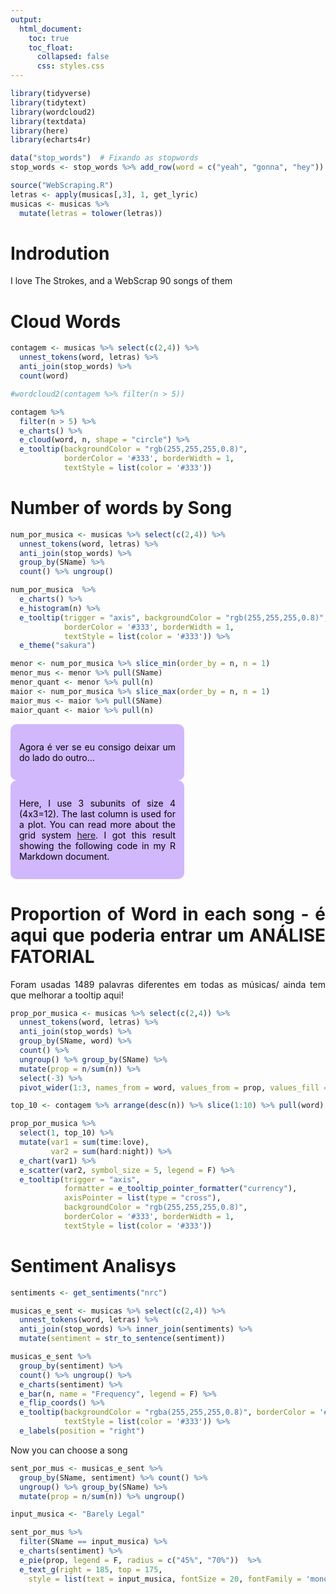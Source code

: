 ```yaml
---
output: 
  html_document:
    toc: true
    toc_float:
      collapsed: false
      css: styles.css
---
```


<style>
body {
  text-align: justify}
  
#TOC {
  background: url("https://d1yjjnpx0p53s8.cloudfront.net/styles/logo-thumbnail/s3/022011/untitled-1_95.png?itok=i9qUrcs1");
  background-size: contain;
  padding-top: 250px !important;
  background-repeat: no-repeat;
  color: purple;
  border-color: #fffff}
  
.tocify {
  border: none;
}
  
.list-group-item.active, .list-group-item.active:focus, .list-group-item.active:hover {
    background-color: purple}
    
div.container {
  width: 100% 
}
    
div.bloco1 {
  text-align: justify;
  width : 250px;
  padding: 1em;
  background: rgba(143, 81, 249, 0.4);
  color: black;
  border-radius: 10px;
}

</style>


```r
library(tidyverse)
library(tidytext)
library(wordcloud2)
library(textdata) 
library(here)
library(echarts4r)

data("stop_words")  # Fixando as stopwords
stop_words <- stop_words %>% add_row(word = c("yeah", "gonna", "hey"))

source("WebScraping.R")
letras <- apply(musicas[,3], 1, get_lyric)
musicas <- musicas %>% 
  mutate(letras = tolower(letras))
```


# Indrodution

I love The Strokes, and a WebScrap 90 songs of them

# Cloud Words

```r
contagem <- musicas %>% select(c(2,4)) %>%
  unnest_tokens(word, letras) %>%
  anti_join(stop_words) %>%
  count(word)

#wordcloud2(contagem %>% filter(n > 5))

contagem %>%
  filter(n > 5) %>%
  e_charts() %>%
  e_cloud(word, n, shape = "circle") %>% 
  e_tooltip(backgroundColor = "rgb(255,255,255,0.8)", 
            borderColor = '#333', borderWidth = 1,
            textStyle = list(color = '#333'))

```


# Number of words by Song

```r
num_por_musica <- musicas %>% select(c(2,4)) %>% 
  unnest_tokens(word, letras) %>%
  anti_join(stop_words) %>%
  group_by(SName) %>% 
  count() %>% ungroup()

num_por_musica  %>% 
  e_charts() %>%
  e_histogram(n) %>% 
  e_tooltip(trigger = "axis", backgroundColor = "rgb(255,255,255,0.8)", 
            borderColor = '#333', borderWidth = 1,
            textStyle = list(color = '#333')) %>% 
  e_theme("sakura")
```

```r
menor <- num_por_musica %>% slice_min(order_by = n, n = 1)
menor_mus <- menor %>% pull(SName)
menor_quant <- menor %>% pull(n)
maior <- num_por_musica %>% slice_max(order_by = n, n = 1)
maior_mus <- maior %>% pull(SName)
maior_quant <- maior %>% pull(n)
```

<div class = "container">
  
<div class = "bloco1">
Agora é ver se eu consigo deixar um do lado do outro...
</div>
  
<div class = "bloco1">
Here, I use 3 subunits of size 4 (4x3=12). The last column is used for a plot. You can read more about the grid system [here](bootstrap grid system). I got this result showing the following code in my R Markdown document.
</div>

</div>

# Proportion of Word in each song - é aqui que poderia entrar um ANÁLISE FATORIAL

Foram usadas 1489 palavras diferentes em todas as músicas/ ainda tem que melhorar a tooltip aqui!

```r
prop_por_musica <- musicas %>% select(c(2,4)) %>% 
  unnest_tokens(word, letras) %>%
  anti_join(stop_words) %>%
  group_by(SName, word) %>% 
  count() %>% 
  ungroup() %>% group_by(SName) %>% 
  mutate(prop = n/sum(n)) %>% 
  select(-3) %>% 
  pivot_wider(1:3, names_from = word, values_from = prop, values_fill = 0) 

top_10 <- contagem %>% arrange(desc(n)) %>% slice(1:10) %>% pull(word)

prop_por_musica %>% 
  select(1, top_10) %>% 
  mutate(var1 = sum(time:love),
         var2 = sum(hard:night)) %>% 
  e_chart(var1) %>% 
  e_scatter(var2, symbol_size = 5, legend = F) %>% 
  e_tooltip(trigger = "axis", 
            formatter = e_tooltip_pointer_formatter("currency"),
            axisPointer = list(type = "cross"),
            backgroundColor = "rgb(255,255,255,0.8)", 
            borderColor = '#333', borderWidth = 1,
            textStyle = list(color = '#333'))
```


# Sentiment Analisys

```r
sentiments <- get_sentiments("nrc")

musicas_e_sent <- musicas %>% select(c(2,4)) %>% 
  unnest_tokens(word, letras) %>%
  anti_join(stop_words) %>% inner_join(sentiments) %>% 
  mutate(sentiment = str_to_sentence(sentiment))

musicas_e_sent %>% 
  group_by(sentiment) %>% 
  count() %>% ungroup() %>% 
  e_charts(sentiment) %>% 
  e_bar(n, name = "Frequency", legend = F) %>% 
  e_flip_coords() %>% 
  e_tooltip(backgroundColor = "rgba(255,255,255,0.8)", borderColor = '#333', borderWidth = 1,
            textStyle = list(color = '#333')) %>% 
  e_labels(position = "right")
```

Now you can choose a song

```r
sent_por_mus <- musicas_e_sent %>% 
  group_by(SName, sentiment) %>% count() %>% 
  ungroup() %>% group_by(SName) %>% 
  mutate(prop = n/sum(n)) %>% ungroup()

input_musica <- "Barely Legal"

sent_por_mus %>% 
  filter(SName == input_musica) %>%
  e_charts(sentiment) %>% 
  e_pie(prop, legend = F, radius = c("45%", "70%"))  %>%
  e_text_g(right = 185, top = 175,
    style = list(text = input_musica, fontSize = 20, fontFamily = 'monospace'))
```


